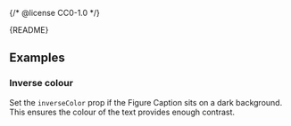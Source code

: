 {/* @license CC0-1.0 */}


<Meta of={FigureStories} />

<Markdown>{README}</Markdown>

<Primary />

## Examples

### Inverse colour

Set the `inverseColor` prop if the Figure Caption sits on a dark background.
This ensures the colour of the text provides enough contrast.

<Canvas of={FigureStories.InverseColour} />
